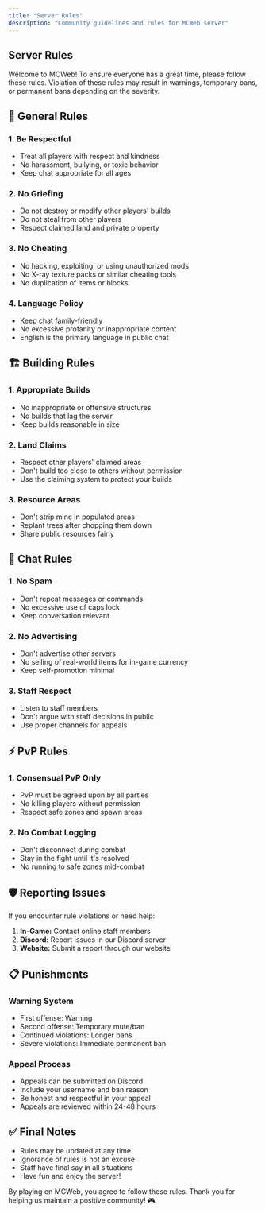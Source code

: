 ```yaml
---
title: "Server Rules"
description: "Community guidelines and rules for MCWeb server"
---
```


## Server Rules

Welcome to MCWeb! To ensure everyone has a great time, please follow these rules. Violation of these rules may result in warnings, temporary bans, or permanent bans depending on the severity.

## 🚫 General Rules

### 1. Be Respectful
- Treat all players with respect and kindness
- No harassment, bullying, or toxic behavior
- Keep chat appropriate for all ages

### 2. No Griefing
- Do not destroy or modify other players' builds
- Do not steal from other players
- Respect claimed land and private property

### 3. No Cheating
- No hacking, exploiting, or using unauthorized mods
- No X-ray texture packs or similar cheating tools
- No duplication of items or blocks

### 4. Language Policy
- Keep chat family-friendly
- No excessive profanity or inappropriate content
- English is the primary language in public chat

## 🏗️ Building Rules

### 1. Appropriate Builds
- No inappropriate or offensive structures
- No builds that lag the server
- Keep builds reasonable in size

### 2. Land Claims
- Respect other players' claimed areas
- Don't build too close to others without permission
- Use the claiming system to protect your builds

### 3. Resource Areas
- Don't strip mine in populated areas
- Replant trees after chopping them down
- Share public resources fairly

## 💬 Chat Rules

### 1. No Spam
- Don't repeat messages or commands
- No excessive use of caps lock
- Keep conversation relevant

### 2. No Advertising
- Don't advertise other servers
- No selling of real-world items for in-game currency
- Keep self-promotion minimal

### 3. Staff Respect
- Listen to staff members
- Don't argue with staff decisions in public
- Use proper channels for appeals

## ⚡ PvP Rules

### 1. Consensual PvP Only
- PvP must be agreed upon by all parties
- No killing players without permission
- Respect safe zones and spawn areas

### 2. No Combat Logging
- Don't disconnect during combat
- Stay in the fight until it's resolved
- No running to safe zones mid-combat

## 🛡️ Reporting Issues

If you encounter rule violations or need help:

1. **In-Game:** Contact online staff members
2. **Discord:** Report issues in our Discord server
3. **Website:** Submit a report through our website

## 📋 Punishments

### Warning System
- First offense: Warning
- Second offense: Temporary mute/ban
- Continued violations: Longer bans
- Severe violations: Immediate permanent ban

### Appeal Process
- Appeals can be submitted on Discord
- Include your username and ban reason
- Be honest and respectful in your appeal
- Appeals are reviewed within 24-48 hours

## ✅ Final Notes

- Rules may be updated at any time
- Ignorance of rules is not an excuse
- Staff have final say in all situations
- Have fun and enjoy the server!

By playing on MCWeb, you agree to follow these rules. Thank you for helping us maintain a positive community! 🎮
